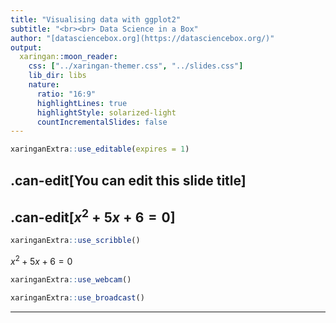 ```yaml
---
title: "Visualising data with ggplot2"
subtitle: "<br><br> Data Science in a Box"
author: "[datasciencebox.org](https://datasciencebox.org/)"
output:
  xaringan::moon_reader:
    css: ["../xaringan-themer.css", "../slides.css"]
    lib_dir: libs
    nature:
      ratio: "16:9"
      highlightLines: true
      highlightStyle: solarized-light
      countIncrementalSlides: false
---
```

```r
xaringanExtra::use_editable(expires = 1)
```
## .can-edit[You can edit this slide title]
## .can-edit[$x^2+5x+6=0$]
```r
xaringanExtra::use_scribble()
```
$x^2+5x+6=0$
```r
xaringanExtra::use_webcam()
```
```r
xaringanExtra::use_broadcast()
```

---
